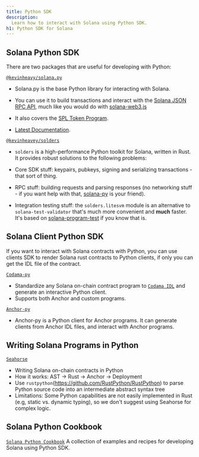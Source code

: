 ```yaml
---
title: Python SDK
description:
  Learn how to interact with Solana using Python SDK.
h1: Python SDK for Solana
---
```


## Solana Python SDK
There are two packages that are useful for developing with Python:

[`@kevinheavy/solana.py`](https://github.com/michaelhly/solana-py)
- Solana.py is the base Python library for interacting with Solana.
- You can use it to build transactions and interact with the [Solana JSON RPC API](https://docs.solana.com/apps/jsonrpc-api), much like you would do with [solana-web3.js](https://github.com/solana-labs/solana-web3.js/)

- It also covers the [SPL Token Program](https://spl.solana.com/token).

- [Latest Documentation](https://michaelhly.github.io/solana-py/).

[`@kevinheavey/solders`](https://github.com/kevinheavey/solders)
- `solders` is a high-performance Python toolkit for Solana, written in Rust. It provides robust solutions to the following problems:

- Core SDK stuff: keypairs, pubkeys, signing and serializing transactions - that sort of thing.
- RPC stuff: building requests and parsing responses (no networking stuff - if you want help with that, 
[solana-py](https://michaelhly.github.io/solana-py/rpc/async_api/) is your friend).
- Integration testing stuff: the `solders.litesvm` module is an alternative to `solana-test-validator` that's much more convenient and **much** faster. It's based on [solana-program-test](https://crates.io/crates/solana-program-test) if you know that is.


## Solana Client Python SDK

If you want to interact with Solana contracts with Python, you can use clients SDK to render Solana rust contracts to Python clients, if only you can get the IDL file of the contract. 

[`Codama-py`](https://www.npmjs.com/package/codama-py)
- Standardize any Solana on-chain contract program to [`Codama IDL`](https://github.com/codama-idl/codama) and generate an interactive Python client. 
- Supports both Anchor and custom programs.

[`Anchor-py`](https://github.com/kevinheavey/anchorpy)
- Anchor-py is a Python client for Anchor programs. It can generate clients from Anchor IDL files, and interact with Anchor programs.



## Writing Solana Programs in Python

[`Seahorse`](https://www.seahorse.dev/) 

- Writing Solana on-chain contracts in Python
- How it works: AST -> Rust -> Anchor -> Deployment
- Use `rustpython`(https://github.com/RustPython/RustPython) to parse Python source code into an intermediate abstract syntax tree
- Limitations: Some Python capabilities are not easily implemented in Rust (e.g, static vs. dynamic typing), so we don't suggest using Seahorse for complex logic.

## Solana Python Cookbook

[`Solana Python Cookbook`](https://solana.com/zh/developers/cookbook)
A collection of examples and recipes for developing Solana using Python SDK.